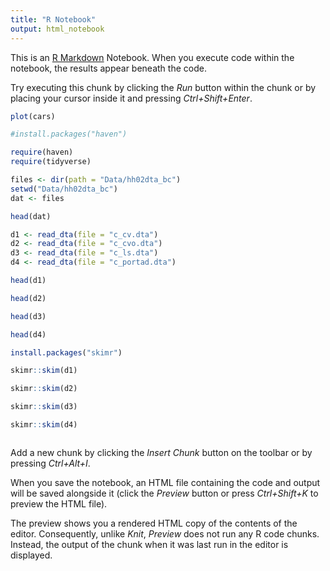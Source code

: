 ```yaml
---
title: "R Notebook"
output: html_notebook
---
```


This is an [R Markdown](http://rmarkdown.rstudio.com) Notebook. When you execute code within the notebook, the results appear beneath the code. 

Try executing this chunk by clicking the *Run* button within the chunk or by placing your cursor inside it and pressing *Ctrl+Shift+Enter*. 

```r
plot(cars)
```

```r

#install.packages("haven")
```

```r
require(haven)
require(tidyverse)
```

```r

files <- dir(path = "Data/hh02dta_bc")
setwd("Data/hh02dta_bc")
dat <- files


```

```r
head(dat)
```

```r
d1 <- read_dta(file = "c_cv.dta")
d2 <- read_dta(file = "c_cvo.dta")
d3 <- read_dta(file = "c_ls.dta")
d4 <- read_dta(file = "c_portad.dta")
```

```r
head(d1)
```

```r
head(d2)
```

```r
head(d3)
```

```r
head(d4)
```

```r
install.packages("skimr")
```

```r
skimr::skim(d1)
```

```r
skimr::skim(d2)
```

```r
skimr::skim(d3)
```

```r
skimr::skim(d4)
```

```r

```

Add a new chunk by clicking the *Insert Chunk* button on the toolbar or by pressing *Ctrl+Alt+I*.

When you save the notebook, an HTML file containing the code and output will be saved alongside it (click the *Preview* button or press *Ctrl+Shift+K* to preview the HTML file).

The preview shows you a rendered HTML copy of the contents of the editor. Consequently, unlike *Knit*, *Preview* does not run any R code chunks. Instead, the output of the chunk when it was last run in the editor is displayed.

